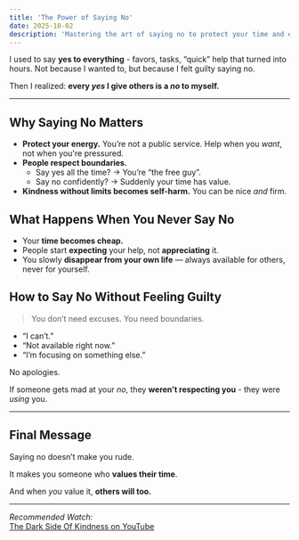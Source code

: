 ```yaml
---
title: 'The Power of Saying No'
date: 2025-10-02
description: 'Mastering the art of saying no to protect your time and energy'
---
```


I used to say **yes to everything** - favors, tasks, “quick” help that turned into hours. Not because I wanted to, but because I felt guilty saying no.

Then I realized: **every _yes_ I give others is a _no_ to myself.**

---

## Why Saying No Matters

- **Protect your energy.** You’re not a public service. Help when you _want_, not when you're pressured.
- **People respect boundaries.**
  - Say yes all the time? → You’re “the free guy”.
  - Say no confidently? → Suddenly your time has value.
- **Kindness without limits becomes self-harm.** You can be nice _and_ firm.

## What Happens When You Never Say No

- Your **time becomes cheap.**
- People start **expecting** your help, not **appreciating** it.
- You slowly **disappear from your own life** — always available for others, never for yourself.

## How to Say No Without Feeling Guilty

> You don’t need excuses. You need boundaries.

- “I can’t.”
- “Not available right now.”
- “I’m focusing on something else.”

No apologies.

If someone gets mad at your _no_, they **weren’t respecting you** - they were _using_ you.

---

## Final Message

Saying no doesn’t make you rude.

It makes you someone who **values their time**.

And when _you_ value it, **others will too.**

---

_Recommended Watch:_  
[The Dark Side Of Kindness on YouTube](https://youtu.be/lrc97seSEsc)

